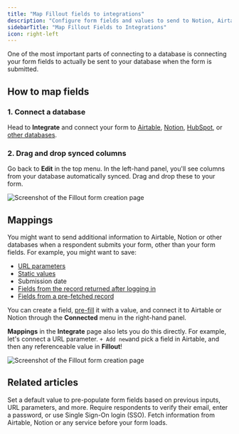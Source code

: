 ```yaml
---
title: "Map Fillout fields to integrations"
description: "Configure form fields and values to send to Notion, Airtable, and other database integrations."
sidebarTitle: "Map Fillout Fields to Integrations"
icon: right-left
---
```


One of the most important parts of connecting to a database is connecting your form fields to actually be sent to your database when the form is submitted.

## How to map fields

### 1. Connect a database

Head to **Integrate** and connect your form to [Airtable](/help/airtable), [Notion](/help/notion), [HubSpot](/help/hubspot), or [other databases](/help).

### 2. Drag and drop synced columns

Go back to **Edit** in the top menu. In the left-hand panel, you'll see columns from your database automatically synced. Drag and drop these to your form.

<Frame>
  <img src="/images/Screenshot2025-02-14at12.04.48PM.png" alt="Screenshot of the Fillout form creation page" />
</Frame>

## Mappings

You might want to send additional information to Airtable, Notion or other databases when a respondent submits your form, other than your form fields. For example, you might want to save:

- [URL parameters](/help/url-parameters)
- [Static values](/help/integration-static-values)
- Submission date
- [Fields from the record returned after logging in](/help/login-page)
- [Fields from a pre-fetched record](/help/pre-fetch-data)

You can create a field, [pre-fill](/help/prefill-fields) it with a value, and connect it to Airtable or Notion through the **Connected** menu in the right-hand panel.

**Mappings** in the **Integrate** page also lets you do this directly. For example, let's connect a URL parameter. `+ Add new`and pick a field in Airtable, and then any referenceable value in **Fillout**\!

<Frame>
  <img src="/images/Screenshot2025-02-14at12.08.30PM.png" alt="Screenshot of the Fillout form creation page" />
</Frame>

## **Related articles**

<CardGroup cols={3}>
  <Card title="Pre-fill fields" href="/help/prefill-fields" icon="fill" iconType="regular" color="#FFC738">
    Set a default value to pre-populate form fields based on previous inputs, URL parameters, and more.
  </Card>
  <Card title="Login page" href="/help/login-page" icon="key" iconType="regular" color="#FFC738">
    Require respondents to verify their email, enter a password, or use Single Sign-On login (SSO).
  </Card>
  <Card title="Pre-fetch dynamic data for your form" href="/help/pre-fetch-data" icon="arrow-down-right" iconType="regular" color="#FFC738">
    Fetch information from Airtable, Notion or any service before your form loads.
  </Card>
</CardGroup>
